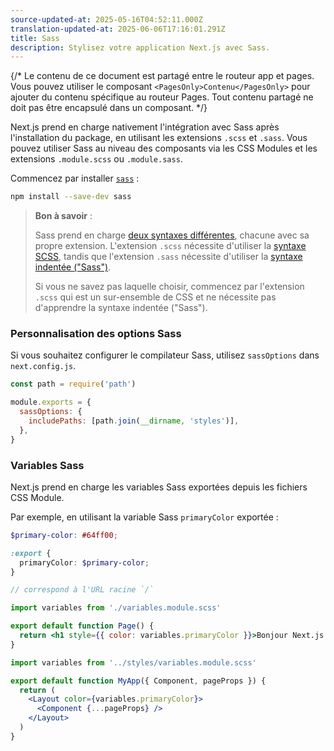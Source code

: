 ```yaml
---
source-updated-at: 2025-05-16T04:52:11.000Z
translation-updated-at: 2025-06-06T17:16:01.291Z
title: Sass
description: Stylisez votre application Next.js avec Sass.
---
```


{/* Le contenu de ce document est partagé entre le routeur app et pages. Vous pouvez utiliser le composant `<PagesOnly>Contenu</PagesOnly>` pour ajouter du contenu spécifique au routeur Pages. Tout contenu partagé ne doit pas être encapsulé dans un composant. */}

Next.js prend en charge nativement l'intégration avec Sass après l'installation du package, en utilisant les extensions `.scss` et `.sass`. Vous pouvez utiliser Sass au niveau des composants via les CSS Modules et les extensions `.module.scss` ou `.module.sass`.

Commencez par installer [`sass`](https://github.com/sass/sass) :

```bash filename="Terminal"
npm install --save-dev sass
```

> **Bon à savoir** :
>
> Sass prend en charge [deux syntaxes différentes](https://sass-lang.com/documentation/syntax), chacune avec sa propre extension.
> L'extension `.scss` nécessite d'utiliser la [syntaxe SCSS](https://sass-lang.com/documentation/syntax#scss),
> tandis que l'extension `.sass` nécessite d'utiliser la [syntaxe indentée ("Sass")](https://sass-lang.com/documentation/syntax#the-indented-syntax).
>
> Si vous ne savez pas laquelle choisir, commencez par l'extension `.scss` qui est un sur-ensemble de CSS et ne nécessite pas d'apprendre la
> syntaxe indentée ("Sass").

### Personnalisation des options Sass

Si vous souhaitez configurer le compilateur Sass, utilisez `sassOptions` dans `next.config.js`.

```js filename="next.config.js"
const path = require('path')

module.exports = {
  sassOptions: {
    includePaths: [path.join(__dirname, 'styles')],
  },
}
```

### Variables Sass

Next.js prend en charge les variables Sass exportées depuis les fichiers CSS Module.

Par exemple, en utilisant la variable Sass `primaryColor` exportée :

```scss filename="app/variables.module.scss"
$primary-color: #64ff00;

:export {
  primaryColor: $primary-color;
}
```

<AppOnly>

```jsx filename="app/page.js"
// correspond à l'URL racine `/`

import variables from './variables.module.scss'

export default function Page() {
  return <h1 style={{ color: variables.primaryColor }}>Bonjour Next.js !</h1>
}
```

</AppOnly>

<PagesOnly>

```jsx filename="pages/_app.js"
import variables from '../styles/variables.module.scss'

export default function MyApp({ Component, pageProps }) {
  return (
    <Layout color={variables.primaryColor}>
      <Component {...pageProps} />
    </Layout>
  )
}
```

</PagesOnly>